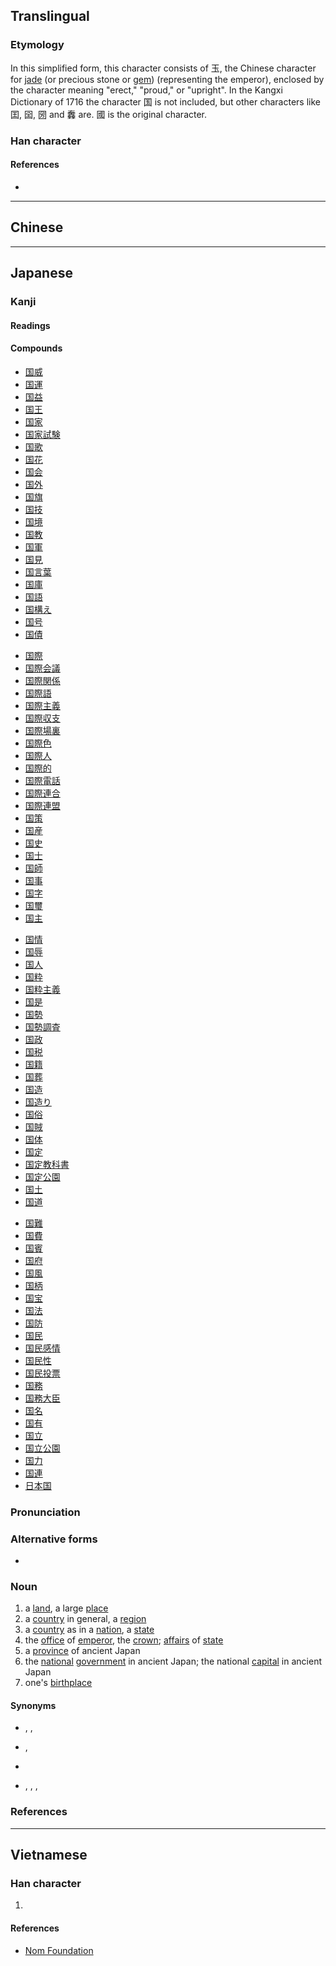 {{character info/new}}
{{also|國|囯}}
==Translingual==
{{stroke order|stroke=8}}
{{stroke order|type=animate}}
{{stroke order|type=janimate}}

===Etymology===
{{Han simp|國|f=或|t=玉}}

In this simplified form, this character consists of 玉, the Chinese character for [[jade]] (or precious stone or [[gem]]) (representing the emperor), enclosed by the character meaning "erect," "proud," or "upright". In the Kangxi Dictionary of 1716 the character 国 is not included, but other characters like 囯, 囶, 圀 and 䆐 are. 國 is the original character.

===Han character===
{{Han char|rn=31|rad=囗|as=05|sn=8|four=60103|canj=WMGI|ids=⿴囗玉}}

====References====
* {{Han ref|kx=0218.041|dkj=04752|dj=0446.070|hdz=10716.070|uh=56FD|ud=22269}}

----

==Chinese==
{{zh-see|國}}

----

==Japanese==
{{ja-kanji forms|国|國}}

===Kanji===
{{ja-kanji|grade=2|rs=囗05|style=s|kyu=國}}

====Readings====
{{ja-readings
|goon=[[こく]] (koku)
|kanon=[[こく]] (koku)
|kun=[[くに]] (kuni)
|nanori=[[くな]] (kuna), [[こ]] (ko)
}}

====Compounds====
{{der-top4|Compounds}}
* [[国威]]
* [[国運]]
* [[国益]]
* [[国王]]
* [[国家]]
* [[国家試験]]
* [[国歌]]
* [[国花]]
* [[国会]]
* [[国外]]
* [[国旗]]
* [[国技]]
* [[国境]]
* [[国教]]
* [[国軍]]
* [[国見]]
* [[国言葉]]
* [[国庫]]
* [[国語]]
* [[国構え]]
* [[国号]]
* [[国債]]
{{der-mid4}}
* [[国際]]
* [[国際会議]]
* [[国際関係]]
* [[国際語]]
* [[国際主義]]
* [[国際収支]]
* [[国際場裏]]
* [[国際色]]
* [[国際人]]
* [[国際的]]
* [[国際電話]]
* [[国際連合]]
* [[国際連盟]]
* [[国策]]
* [[国産]]
* [[国史]]
* [[国士]]
* [[国師]]
* [[国事]]
* [[国字]]
* [[国璽]]
* [[国主]]
{{der-mid4}}
* [[国情]]
* [[国辱]]
* [[国人]]
* [[国粋]]
* [[国粋主義]]
* [[国是]]
* [[国勢]]
* [[国勢調査]]
* [[国政]]
* [[国税]]
* [[国籍]]
* [[国葬]]
* [[国造]]
* [[国造り]]
* [[国俗]]
* [[国賊]]
* [[国体]]
* [[国定]]
* [[国定教科書]]
* [[国定公園]]
* [[国土]]
* [[国道]]
{{der-mid4}}
* [[国難]]
* [[国費]]
* [[国賓]]
* [[国府]]
* [[国風]]
* [[国柄]]
* [[国宝]]
* [[国法]]
* [[国防]]
* [[国民]]
* [[国民感情]]
* [[国民性]]
* [[国民投票]]
* [[国務]]
* [[国務大臣]]
* [[国名]]
* [[国有]]
* [[国立]]
* [[国立公園]]
* [[国力]]
* [[国連]]
* [[日本国]]
{{der-bottom}}

===Pronunciation===
{{ja-kanjitab|くに|yomi=k}}
{{ja-pron|yomi=k|くに|acc=o|acc_ref=DJR,NHK}}

===Alternative forms===
* {{ja-l|邦}}

===Noun===
{{ja-noun|くに|kyu=國}}

# a [[land]], a large [[place]]
# a [[country]] in general, a [[region]]
# a [[country]] as in a [[nation]], a [[state]]
# the [[office]] of [[emperor]], the [[crown]]; [[affair]]s of [[state]]
# a [[province]] of ancient Japan
# the [[national]] [[government]] in ancient Japan; the national [[capital]] in ancient Japan
# one's [[birthplace]]

====Synonyms====
* {{sense|a land}} {{ja-r|大地|だいち}}, {{ja-r|土地|とち}}, {{ja-r|陸地|りくち}}
* {{sense|nation}} {{ja-r|国家|こっか}}, {{ja-r|国土|こくど}}
* {{sense|ancient national government}} {{ja-r|国府|こくふ}}
* {{sense|birthplace}} {{ja-r|出生地|しゅっしょうち}}, {{ja-r|生国|しょうごく}}, {{ja-r|故郷|ふるさと}}, {{ja-r|故郷|こきょう}}

===References===
<references/>

----

==Vietnamese==

===Han character===
{{vi-hantu|[[quốc]]|rs=囗05}}

# {{defn|lang=vi|sort=囗05}}

====References====
* [http://nomfoundation.org/common/nom_details.php?codepoint=56fd Nom Foundation]